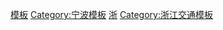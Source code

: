{{template category
| description = 与[[宁波轨道交通|宁波轨道交通]]相关的[[Wikipedia:模板|模板]]
}}
[[Category:宁波轨道交通|模板]]
[[Category:宁波模板|Category:宁波模板]]
[[Category:中国城市轨道交通模板|浙]]
[[Category:浙江交通模板|Category:浙江交通模板]]
